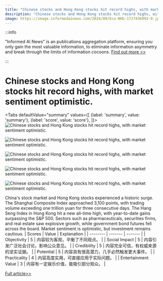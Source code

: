 ```yaml
---
title: "Chinese stocks and Hong Kong stocks hit record highs, with market sentiment optimistic."
description: "Chinese stocks and Hong Kong stocks hit record highs, with market sentiment optimistic."
image: https://image.informedainews.com/2024/09/Eco-NHG-1727436993-0.jpg
---
```



:::info

"Informed AI News" is an publications aggregation platform, ensuring you only gain the most valuable information, to eliminate information asymmetry and break through the limits of information cocoons.  [Find out more >>](/)

:::

# Chinese stocks and Hong Kong stocks hit record highs, with market sentiment optimistic.


<Tabs
	defaultValue="summary"
	values={[
	{label: 'summary', value: 'summary'},
	{label: 'score', value: 'score'},
]}>
<TabItem value="summary">
<img
  src="https://image.informedainews.com/2024/09/Eco-NHG-1727436993-0.jpg"
  alt="Chinese stocks and Hong Kong stocks hit record highs, with market sentiment optimistic."
/>

<img
  src="https://image.informedainews.com/2024/09/Eco-7Az-1727436993-1.jpg"
  alt="Chinese stocks and Hong Kong stocks hit record highs, with market sentiment optimistic."
/>

<img
  src="https://image.informedainews.com/2024/09/Eco-diJ-1727436993-2.jpg"
  alt="Chinese stocks and Hong Kong stocks hit record highs, with market sentiment optimistic."
/>

<img
  src="https://image.informedainews.com/2024/09/Eco-ZGP-1727436993-3.jpg"
  alt="Chinese stocks and Hong Kong stocks hit record highs, with market sentiment optimistic."
/>

<img
  src="https://image.informedainews.com/2024/09/Eco-wS0-1727436993-4.jpg"
  alt="Chinese stocks and Hong Kong stocks hit record highs, with market sentiment optimistic."
/>



China's stock market and Hong Kong stocks experienced a historic surge. The Shanghai Composite Index approached 3,100 points, with trading volume exceeding one trillion yuan for three consecutive days. The Hang Seng Index in Hong Kong hit a new all-time high, with year-to-date gains surpassing the S&P 500. Sectors such as pharmaceuticals, securities firms, and real estate saw explosive growth, while government bond futures fell across the board. Market sentiment is optimistic, but investment remains cautious.
</TabItem>
<TabItem value="score">
	| Scores     | Value   | Explanation |
	| -------- | ------- | ------- |
	| Objectivity  | 5    | 内容较为客观，平衡了不同观点。    |
	| Social Impact | 5     | 内容引发广泛社会讨论，影响公众意见。    |
	| Credibility    | 5    | 内容完全可信，有权威来源的坚实证据。    |
	| Potential    | 5    | 内容具有很高潜力，几乎必然触发更大事件。    |
	| Practicality    | 4    | 内容高度实用，可直接应用于实际问题。    |
	| Entertainment Value    | 3    | 内容有一定娱乐价值，能吸引部分观众。    |
</TabItem>
</Tabs>

[Full article>>](https://wallstreetcn.com/articles/3729074)
